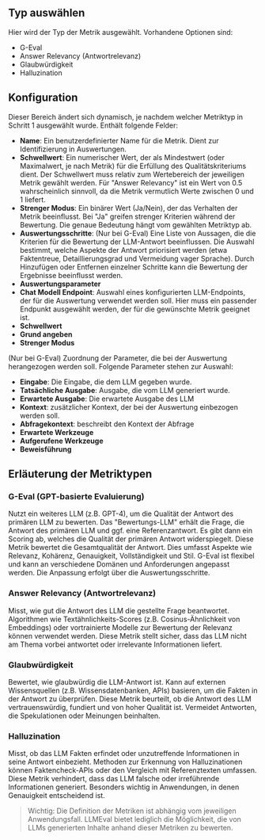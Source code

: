 ## Typ auswählen

Hier wird der Typ der Metrik ausgewählt. Vorhandene Optionen sind:

- G-Eval
- Answer Relevancy (Antwortrelevanz)
- Glaubwürdigkeit
- Halluzination

## Konfiguration

Dieser Bereich ändert sich dynamisch, je nachdem welcher Metriktyp in Schritt 1 ausgewählt wurde. Enthält folgende Felder:

- **Name**: Ein benutzerdefinierter Name für die Metrik. Dient zur Identifizierung in Auswertungen.
- **Schwellwert**: Ein numerischer Wert, der als Mindestwert (oder Maximalwert, je nach Metrik) für die Erfüllung des Qualitätskriteriums dient. Der Schwellwert muss relativ zum Wertebereich der jeweiligen Metrik gewählt werden. Für "Answer Relevancy" ist ein Wert von 0.5 wahrscheinlich sinnvoll, da die Metrik vermutlich Werte zwischen 0 und 1 liefert.
- **Strenger Modus**: Ein binärer Wert (Ja/Nein), der das Verhalten der Metrik beeinflusst. Bei "Ja" greifen strenger Kriterien während der Bewertung. Die genaue Bedeutung hängt vom gewählten Metriktyp ab.
- **Auswertungsschritte**: (Nur bei G-Eval) Eine Liste von Aussagen, die die Kriterien für die Bewertung der LLM-Antwort beeinflussen. Die Auswahl bestimmt, welche Aspekte der Antwort priorisiert werden (etwa Faktentreue, Detaillierungsgrad und Vermeidung vager Sprache). Durch Hinzufügen oder Entfernen einzelner Schritte kann die Bewertung der Ergebnisse beeinflusst werden.
- **Auswertungsparameter**
- **Chat Modell Endpoint**: Auswahl eines konfigurierten LLM-Endpoints, der für die Auswertung verwendet werden soll. Hier muss ein passender Endpunkt ausgewählt werden, der für die gewünschte Metrik geeignet ist.
- **Schwellwert**
- **Grund angeben**
- **Strenger Modus**

(Nur bei G-Eval) Zuordnung der Parameter, die bei der Auswertung herangezogen werden soll. Folgende Parameter stehen zur Auswahl:

- **Eingabe**: Die Eingabe, die dem LLM gegeben wurde.
- **Tatsächliche Ausgabe**: Ausgabe, die vom LLM generiert wurde.
- **Erwartete Ausgabe**: Die erwartete Ausgabe des LLM
- **Kontext**: zusätzlicher Kontext, der bei der Auswertung einbezogen werden soll.
- **Abfragekontext**: beschreibt den Kontext der Abfrage
- **Erwartete Werkzeuge**
- **Aufgerufene Werkzeuge**
- **Beweisführung**

## Erläuterung der Metriktypen

### G-Eval (GPT-basierte Evaluierung)

Nutzt ein weiteres LLM (z.B. GPT-4), um die Qualität der Antwort des primären LLM zu bewerten. Das "Bewertungs-LLM" erhält die Frage, die Antwort des primären LLM und ggf. eine Referenzantwort. Es gibt dann ein Scoring ab, welches die Qualität der primären Antwort widerspiegelt. Diese Metrik bewertet die Gesamtqualität der Antwort. Dies umfasst Aspekte wie Relevanz, Kohärenz, Genauigkeit, Vollständigkeit und Stil. G-Eval ist flexibel und kann an verschiedene Domänen und Anforderungen angepasst werden. Die Anpassung erfolgt über die Auswertungsschritte.

### Answer Relevancy (Antwortrelevanz)

Misst, wie gut die Antwort des LLM die gestellte Frage beantwortet. Algorithmen wie Textähnlichkeits-Scores (z.B. Cosinus-Ähnlichkeit von Embeddings) oder vortrainierte Modelle zur Bewertung der Relevanz können verwendet werden. Diese Metrik stellt sicher, dass das LLM nicht am Thema vorbei antwortet oder irrelevante Informationen liefert.

### Glaubwürdigkeit

Bewertet, wie glaubwürdig die LLM-Antwort ist. Kann auf externen Wissensquellen (z.B. Wissensdatenbanken, APIs) basieren, um die Fakten in der Antwort zu überprüfen. Diese Metrik beurteilt, ob die Antwort des LLM vertrauenswürdig, fundiert und von hoher Qualität ist. Vermeidet Antworten, die Spekulationen oder Meinungen beinhalten.

### Halluzination

Misst, ob das LLM Fakten erfindet oder unzutreffende Informationen in seine Antwort einbezieht. Methoden zur Erkennung von Halluzinationen können Faktencheck-APIs oder den Vergleich mit Referenztexten umfassen. Diese Metrik verhindert, dass das LLM falsche oder irreführende Informationen generiert. Besonders wichtig in Anwendungen, in denen Genauigkeit entscheidend ist.

> Wichtig: Die Definition der Metriken ist abhängig vom jeweiligen Anwendungsfall. LLMEval bietet lediglich die Möglichkeit, die von LLMs generierten Inhalte anhand dieser Metriken zu bewerten.
